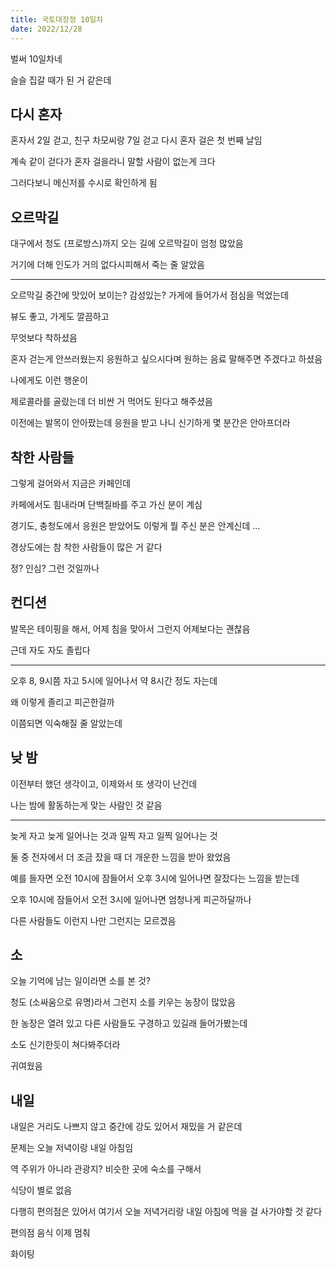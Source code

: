 ```yaml
---
title: 국토대장정 10일차
date: 2022/12/28
---
```


벌써 10일차네

슬슬 집갈 때가 된 거 같은데

## 다시 혼자

혼자서 2일 걷고, 친구 차모씨랑 7일 걷고 다시 혼자 걸은 첫 번째 날임

계속 같이 걷다가 혼자 걸을라니 말할 사람이 없는게 크다

그러다보니 메신저를 수시로 확인하게 됨

## 오르막길

대구에서 청도 (프로방스)까지 오는 길에 오르막길이 엄청 많았음

거기에 더해 인도가 거의 없다시피해서 죽는 줄 알았음

---

오르막길 중간에 맛있어 보이는? 감성있는? 가게에 들어가서 점심을 먹었는데

뷰도 좋고, 가게도 깔끔하고

무엇보다 착하셨음

혼자 걷는게 안쓰러웠는지 응원하고 싶으시다며 원하는 음료 말해주면 주겠다고 하셨음

나에게도 이런 행운이

제로콜라를 골랐는데 더 비싼 거 먹어도 된다고 해주셨음

이전에는 발목이 안아팠는데 응원을 받고 나니 신기하게 몇 분간은 안아프더라

## 착한 사람들

그렇게 걸어와서 지금은 카페인데

카페에서도 힘내라며 단백질바를 주고 가신 분이 계심

경기도, 충청도에서 응원은 받았어도 이렇게 뭘 주신 분은 안계신데 ...

경상도에는 참 착한 사람들이 많은 거 같다

정? 인심? 그런 것일까나

## 컨디션

발목은 테이핑을 해서, 어제 침을 맞아서 그런지 어제보다는 괜찮음

근데 자도 자도 졸립다

---

오후 8, 9시쯤 자고 5시에 일어나서 약 8시간 정도 자는데

왜 이렇게 졸리고 피곤한걸까

이쯤되면 익숙해질 줄 알았는데

## 낮 밤

이전부터 했던 생각이고, 이제와서 또 생각이 난건데

나는 밤에 활동하는게 맞는 사람인 것 같음

---

늦게 자고 늦게 일어나는 것과 일찍 자고 일찍 일어나는 것

둘 중 전자에서 더 조금 잤을 때 더 개운한 느낌을 받아 왔었음

예를 들자면 오전 10시에 잠들어서 오후 3시에 일어나면 잘잤다는 느낌을 받는데

오후 10시에 잠들어서 오전 3시에 일어나면 엄청나게 피곤하달까나

다른 사람들도 이런지 나만 그런지는 모르겠음

## 소

오늘 기억에 남는 일이라면 소를 본 것?

청도 (소싸움으로 유명)라서 그런지 소를 키우는 농장이 많았음

한 농장은 열려 있고 다른 사람들도 구경하고 있길래 들어가봤는데

소도 신기한듯이 쳐다봐주더라

귀여웠음

## 내일

내일은 거리도 나쁘지 않고 중간에 강도 있어서 재밌을 거 같은데

문제는 오늘 저녁이랑 내일 아침임

역 주위가 아니라 관광지? 비슷한 곳에 숙소를 구해서

식당이 별로 없음

다행히 편의점은 있어서 여기서 오늘 저녁거리랑 내일 아침에 먹을 걸 사가야할 것 같다

편의점 음식 이제 멈춰

화이팅